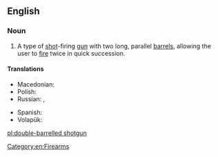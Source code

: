 ==English==
{{wikipedia}}

===Noun===
{{en-noun|head=[[double-barrelled]] [[shotgun]]}}

# A type of [[shot]]-firing [[gun]] with two long, parallel [[barrel]]s, allowing the user to [[fire]] twice in quick succession.

====Translations====
{{trans-top|type of shot-firing gun}}
* Macedonian: {{t|mk|двоцевка|tr=dvócevka|f}}
* Polish: {{t+|pl|dubeltówka|f}}
* Russian: {{t|ru|двуство́льное ружьё|n|sc=Cyrl|tr=dvustvól'noje ruž'jó}}, {{t+|ru|двуство́лка|f|sc=Cyrl|tr=dvustvólka}}
{{trans-mid}}
* Spanish: {{t|es|escopeta de dos cañones|f}}
* Volapük: {{t|vo|telrüdedagün}}
{{trans-bottom}}

[[Category:en:Firearms]]

[[pl:double-barrelled shotgun]]
